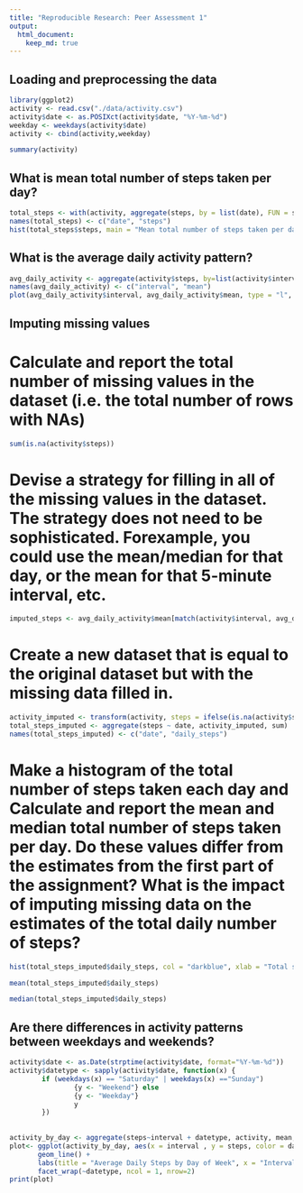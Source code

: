 ```yaml
---
title: "Reproducible Research: Peer Assessment 1"
output: 
  html_document:
    keep_md: true
---
```



## Loading and preprocessing the data
```r
library(ggplot2)
activity <- read.csv("./data/activity.csv")
activity$date <- as.POSIXct(activity$date, "%Y-%m-%d")
weekday <- weekdays(activity$date)
activity <- cbind(activity,weekday)

summary(activity)
```

## What is mean total number of steps taken per day?
```r
total_steps <- with(activity, aggregate(steps, by = list(date), FUN = sum, na.rm = TRUE))
names(total_steps) <- c("date", "steps")
hist(total_steps$steps, main = "Mean total number of steps taken per day", xlab = "Mean total steps taken per day", col = "red", ylim = c(0,20), breaks = seq(0,25000, by=2500))
```

## What is the average daily activity pattern?
```r
avg_daily_activity <- aggregate(activity$steps, by=list(activity$interval), FUN=mean, na.rm=TRUE)
names(avg_daily_activity) <- c("interval", "mean")
plot(avg_daily_activity$interval, avg_daily_activity$mean, type = "l", col="red", lwd = 2, xlab="Interval", ylab="Average number of steps", main="Average Daily Activity Pattern")
```

## Imputing missing values

# Calculate and report the total number of missing values in the dataset (i.e. the total number of rows with NAs)
```r
sum(is.na(activity$steps))
```

# Devise a strategy for filling in all of the missing values in the dataset. The strategy does not need to be sophisticated. Forexample, you could use the mean/median for that day, or the mean for that 5-minute interval, etc.

```r
imputed_steps <- avg_daily_activity$mean[match(activity$interval, avg_daily_activity$interval)]
```


# Create a new dataset that is equal to the original dataset but with the missing data filled in.
```r
activity_imputed <- transform(activity, steps = ifelse(is.na(activity$steps), yes = imputed_steps, no = activity$steps))
total_steps_imputed <- aggregate(steps ~ date, activity_imputed, sum)
names(total_steps_imputed) <- c("date", "daily_steps")
```

# Make a histogram of the total number of steps taken each day and Calculate and report the mean and median total number of steps taken per day. Do these values differ from the estimates from the first part of the assignment? What is the impact of imputing missing data on the estimates of the total daily number of steps?

```r
hist(total_steps_imputed$daily_steps, col = "darkblue", xlab = "Total steps per day", ylim = c(0,30), main = "Total number of steps taken each day", breaks = seq(0,25000,by=2500))

mean(total_steps_imputed$daily_steps)

median(total_steps_imputed$daily_steps)

```


## Are there differences in activity patterns between weekdays and weekends?
```r
activity$date <- as.Date(strptime(activity$date, format="%Y-%m-%d"))
activity$datetype <- sapply(activity$date, function(x) {
        if (weekdays(x) == "Saturday" | weekdays(x) =="Sunday") 
                {y <- "Weekend"} else 
                {y <- "Weekday"}
                y
        })
        
        
activity_by_day <- aggregate(steps~interval + datetype, activity, mean, na.rm = TRUE)
plot<- ggplot(activity_by_day, aes(x = interval , y = steps, color = datetype)) +
       geom_line() +
       labs(title = "Average Daily Steps by Day of Week", x = "Interval", y = "Average Number of Steps") +
       facet_wrap(~datetype, ncol = 1, nrow=2)
print(plot)
```

